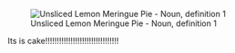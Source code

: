 [[Image:Lemon Meringue Pie 1.jpg|thumb|Unsliced Lemon Meringue Pie - Noun, definition 1]]

Its is cake!!!!!!!!!!!!!!!!!!!!!!!!!!!!!!!!